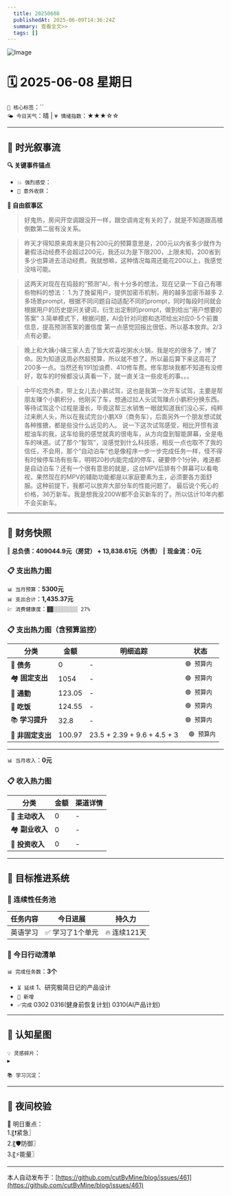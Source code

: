 ```yaml
---
  title: 20250608
  publishedAt: 2025-06-09T14:36:24Z
  summary: 查看全文>>
  tags: []
---
```


![Image](https://github.com/user-attachments/assets/d2967ebf-514a-4008-8d8d-aa2026dfa4ac)

# 🗓️ 2025-06-08 星期日  
`🔑 核心标签`：``  
`🌤️ 今日天气`：晴 | `💗 情绪指数`：★★★☆☆   

---


## 🌊 **时光叙事流**
**🔍 关键事件锚点**  
- `💥 强烈感受`：                    
- `🎉 意外收获`：         

**📖 自由叙事区**  
> 好鬼热，房间开空调跟没开一样，跟空调肯定有关的了，就是不知道跟高楼倒数第二层有没关系。 

> 昨天才得知原来周末是只有200元的预算意思是，200元以内省多少就作为暑假活动经费不会超过200元，我还以为是下限200，上限未知，200省到多少也算进去活动经费。我就想嘛，这种情况每周还能花200以上，我感觉没啥可能。

> 这两天对现在在捣鼓的“预测”AI，有十分多的想法，现在记录一下自己有哪些物料的想法：
1.为了挽留用户，提供加密币机制，用的越多加密币越多
2.多场景prompt，根据不同问题自动适配不同的prompt，同时每段时间就会根据用户的历史提问关键词，衍生出定制的prompt，做到给出“用户想要的答案”
3.简单模式下，根据问题，AI会针对问题和选项给出对应0-5个前置信息，提高预测答案的置信度
第一点感觉回报比很低，所以基本放弃。2/3点有必要。

> 晚上和大姨小姨三家人去了皆大欢喜吃粥水火锅，我是吃的很多了，博了命。因为知道这周必然超预算，所以就不想了。所以最后算下来这周花了200多一点。当然还有191加油费、410修车费。修车那块我都不知道有没修好，取车的时候都没认真看一下，就一直关注一些皮毛的事。。。

> 中午吃完外卖，带上女儿去小鹏试驾，这也是我第一次开车试驾，主要是帮朋友赚个小鹏积分，他刚买了车，想通过拉人头试驾赚点小鹏积分换东西。等待试驾这个过程是漫长，毕竟这帮三水销售一眼就知道我们没心买，纯粹过来刷人头，所以在我试完台小鹏X9（商务车），后面另外一个朋友想试就各种推搪，都是些没什么远见的人。
> 说一下这次试驾感受，相比开惯有波棍油车的我，这车给我的感觉就真的很电车，从方向盘到智能屏幕，全是电车的味道。试了那个“智驾”，没感觉到什么科技感，相反一点也取不了我的信任，不会用，那个“自动泊车”也是像程序一步一步完成任务一样，怪不得有时候停车场有些车，明明20秒内能完成的停车，硬要停个1分钟，难道都是自动泊车？还有一个很有意思的就是，这台MPV后排有个屏幕可以看电视，果然现在的MPV的辅助功能都是以家庭要素为主，必须要各方面舒服。这种前提下，我都可以放弃大部分车的性能问题了。
> 最后说个死心的价格，36万新车。我是想我没200W都不会买新车的了。所以估计10年内都不会买新车。

---

## 💸 **财务快照**
‖ **总负债：409044.9元（房贷） + 13,838.61元（外债）**
‖ **现金流：0元**

### 📋 支出热力图

`📊 当月预算`：**5300元**  
`📊 支出合计`：**1,435.37元**  
`💹 消费健康度`：`▓▓░░░░░░░░ 27%`  
### 📋 支出热力图（含预算监控）
| 分类         | 金额    | 明细追踪                  | 状态           |
|--------------|---------|---------------------------|----------------|
| 🏦 **债务**    | 0   | -    | `🟢 预算内`   |
| 🏘️ **固定支出** | 1054     |  -  | `🟢 预算内`     |
| 🚌 **通勤**     | 123.05   | -   | `🟢 预算内`     |
| 🍜 **吃饭**     |  124.55  |  - | `🟢 预算内`   |
| 📚 **学习提升** | 32.8      | -      | `🟢 预算内`     |
| 🎲 **非固定支出** | 100.97     |  23.5 + 2.39 + 9.6 + 4.5 + 3  | ` 🟢 预算内`  |
---

`📊 当月收入`：**0元**  

### 📋 收入热力图
| 分类         | 金额    | 渠道详情             |
|--------------|---------|-------------------------|
| 🏦 **主动收入**  | 0                | -        |
| 🏘️ **副业收入**  | 0                | -        |
| 🚌 **投资收入**  | 0                | -        |



---

## 🎯 **目标推进系统**

### 🔄 连续性任务池
| 任务内容                | 今日进展          | 持久力     |
|-------------------------|-------------------|------------|
| 英语学习         | ✅ 学习了1个单元 | 🔥 连续121天  |



### 📌 今日行动清单

`📊 完成任务数`：**3个**  
- `⏳ 延续` 1、研究极简日记的产品设计             
- `🚩 新增`   
- `✅完成` 0302   0316(健身前恢复计划)  0310(AI产品计划)


---

## 🌌 **认知星图**
`💡 灵感碎片`：  
▸ 


`📚 学习沉淀`：  
>    

---

## 🌃 夜间校验

🚀 明日重点：  
1.〖❗紧急〗  
2.〖🛡️防御〗  
3.〖⚡能量〗


---
本人自动发布于：[https://github.com/cutByMine/blog/issues/461](https://github.com/cutByMine/blog/issues/461)
